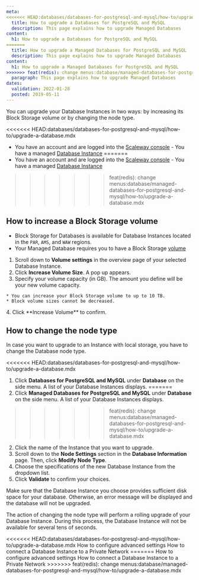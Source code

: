 ```yaml
---
meta:
<<<<<<< HEAD:databases/databases-for-postgresql-and-mysql/how-to/upgrade-a-database.mdx
  title: How to upgrade a Databases for PostgreSQL and MySQL
  description: This page explains how to upgrade Managed Databases
content:
  h1: How to upgrade a Databases for PostgreSQL and MySQL
=======
  title: How to upgrade a Managed Databases for PostgreSQL and MySQL
  description: This page explains how to upgrade Managed Databases
content:
  h1: How to upgrade a Managed Databases for PostgreSQL and MySQL
>>>>>>> feat(redis): change menus:database/managed-databases-for-postgresql-and-mysql/how-to/upgrade-a-database.mdx
  paragraph: This page explains how to upgrade Managed Databases
dates:
  validation: 2022-01-28
  posted: 2019-05-11
---
```

You can upgrade your Database Instances in two ways: by increasing its Block Storage volume or by changing the node type.

<Message type="requirement">

<<<<<<< HEAD:databases/databases-for-postgresql-and-mysql/how-to/upgrade-a-database.mdx
  - You have an account and are logged into the [Scaleway console](https://console.scaleway.com)  - You have a managed [Database Instance](/databases/databases-for-postgresql-and-mysql/concepts/#managed-database)
=======
  - You have an account and are logged into the [Scaleway console](https://console.scaleway.com)  - You have a managed [Database Instance](/database/managed-databases-for-postgresql-and-mysql/concepts/#managed-database)
>>>>>>> feat(redis): change menus:database/managed-databases-for-postgresql-and-mysql/how-to/upgrade-a-database.mdx

</Message>

## How to increase a Block Storage volume

<Message type="note">

- Block Storage for Databases is available for Database Instances located in the `PAR`, `AMS`, and `WAW` regions.
- Your Managed Database requires you to have a Block Storage [volume](/storage/block/concepts/#block-device) 

</Message>

1. Scroll down to **Volume settings** in the overview page of your selected Database Instance.
2. Click **Increase Volume Size**. A pop up appears. 
3. Specify your volume capacity (in GB). The amount you define will be your new volume capacity.
  <Message type="important">

    * You can increase your Block Storage volume to up to 10 TB. 
    * Block volume sizes cannot be decreased.

  </Message>
4. Click **Increase Volume** to confirm. 

## How to change the node type

In case you want to upgrade to an Instance with local storage, you have to change the Database node type. 

<<<<<<< HEAD:databases/databases-for-postgresql-and-mysql/how-to/upgrade-a-database.mdx
1. Click **Databases for PostgreSQL and MySQL** under **Database** on the side menu. A list of your Database Instances displays. 
=======
1. Click **Managed Databases for PostgreSQL and MySQL** under **Database** on the side menu. A list of your Database Instances displays. 
>>>>>>> feat(redis): change menus:database/managed-databases-for-postgresql-and-mysql/how-to/upgrade-a-database.mdx
2. Click the name of the Instance that you want to upgrade.
3. Scroll down to the **Node Settings** section in the **Database Information** page. Then, click **Modify Node Type**.
4. Choose the specifications of the new Database Instance from the dropdown list.
5. Click **Validate** to confirm your choices. 
  <Message type="important">

  Make sure that the Database Instance you choose provides sufficient disk space for your database. Otherwise, an error message will be displayed and the database will not be upgraded.

  </Message>

The action of changing the node type will perform a rolling upgrade of your Database Instance. During this process, the Database Instance will not be available for several tens of seconds.

<Navigation title="See Also">
<<<<<<< HEAD:databases/databases-for-postgresql-and-mysql/how-to/upgrade-a-database.mdx
  <PreviousButton to="/databases/databases-for-postgresql-and-mysql/how-to/configure-advanced-settings/">How to configure advanced settings</PreviousButton>
  <NextButton to="/databases/databases-for-postgresql-and-mysql/how-to/connect-database-private-network/">How to connect a Database Instance to a Private Network</NextButton>
=======
  <PreviousButton to="/database/managed-databases-for-postgresql-and-mysql/how-to/configure-advanced-settings/">How to configure advanced settings</PreviousButton>
  <NextButton to="/database/managed-databases-for-postgresql-and-mysql/how-to/connect-database-private-network/">How to connect a Database Instance to a Private Network</NextButton>
>>>>>>> feat(redis): change menus:database/managed-databases-for-postgresql-and-mysql/how-to/upgrade-a-database.mdx
</Navigation>
